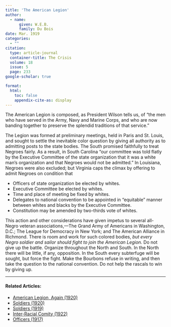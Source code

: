 ```yaml
---
title: 'The American Legion'
author:
  - name:
      given: W.E.B.
      family: Du Bois
date: Mar. 1919
categories: 
  - ""
citation: 
  type: article-journal
  container-title: The Crisis
  volume: 18
  issue: 5
  page: 233
google-scholar: true

format:
  html:
    toc: false
    appendix-cite-as: display
---
```



The American Legion is composed, as President Wilson tells us, of "the men who have served in the Army, Navy and Marine Corps, and who are now banding together to preserve the splendid traditions of that service."

The Legion was formed at preliminary meetings, held in Paris and St. Louis, and sought to settle the inevitable color question by giving all authority as to admitting posts to the state bodies. The South promised faithfully to treat Negroes fairly. As a result, in South Carolina "our committee was told flatly by the Executive Committee of the state organization that it was a white man’s organization and that Negroes would not be admitted.” In Louisiana, Negroes were also excluded; but Virginia caps the climax by offering to admit Negroes on condition that

* Officers of state organization be elected by whites.  
* Executive Committee be elected by whites.  
* Time and place of meeting be fixed by whites.  
* Delegates to national convention to be appointed in “equitable” manner between whites and blacks by the Executive Committee.  
* Constitution may be amended by two-thirds vote of whites.

This action and other considerations have given impetus to several all-Negro veteran associations,---The Grand Army of Americans in Washington, D.C.; The League for Democracy in New York; and The American Alliance in Richmond. There is room and work for such colored bodies, *but every Negro soldier and sailor should fight to join the American Legion.* Do not give up the battle. Organize throughout the North and South. In the North there will be little, if any, opposition. In the South every subterfuge will be sought, but force the fight. Make the Bourbons refuse in writing, and then take the question to the national convention. Do not help the rascals to win by giving up.

<!-- Similar articles start here -->
<div  class="clear-wrap"></div>
<hr>
#### Related Articles:

* [American Legion, Again (1920)](/Volumes/19/03/american_legion_again.html)
* [Soldiers (1920)](/Volumes/20/03/soldiers.html)
* [Soldiers (1919)](/Volumes/17/01/soldiers.html)
* [Inter-Racial Comity (1922)](/Volumes/22/01/inter-racial_comity.html)
* [Officers (1917)](/Volumes/14/02/officers.html)

<!-- Similar articles end here -->